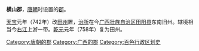 '''横山郡'''，[[唐朝|唐朝]]时设置的[[郡|郡]]。

[[天宝_(唐朝)|天宝]]元年（742年）改[[田州|田州]]置，[[治所|治所]]在今[[广西壮族自治区|广西壮族自治区]][[田阳县|田阳县]]东南旧州。辖境相当今[[右江|右江]]上游一带。[[乾元_(唐朝)|乾元]]元年（758年）复为田州。

{{唐朝行政区划小作品}}
{{DEFAULTSORT:H}}
[[Category:唐朝的郡|Category:唐朝的郡]]
[[Category:广西的郡|Category:广西的郡]]
[[Category:百色行政区划史|Category:百色行政区划史]]